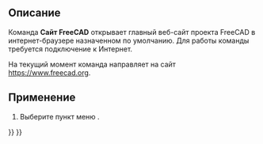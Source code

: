 <languages/>

{{Docnav/ru
|[[Std_OnlineHelp/ru|Команда "Справка"]]
|[[Std_FreeCADDonation/ru|Команда "Поддержать"]]
|[[Std_Help_Menu/ru|Меню "Справка"]]
|IconL=Std_OnlineHelp.svg
|IconR=Std_FreeCADDonation.svg
|IconC=Freecad.svg
}}

{{GuiCommand/ru
|Name/ru=Сайт FreeCAD
|Name=Std_FreeCADWebsite
|MenuLocation=Помощь → Сайт FreeCAD
|Workbenches=Все
|SeeAlso=[[Std_FreeCADUserHub/ru|Пользовательская документация]], [[Std_FreeCADPowerUserHub/ru|Документация по созданию скриптов на Python]], [[Std_FreeCADForum/ru|Форум FreeCAD]], [[Std_FreeCADFAQ/ru|FreeCAD Часто Задаваемые  Вопросы]]
}}

<span id="Description"></span>
==Описание==

Команда '''Сайт FreeCAD''' открывает главный веб-сайт проекта FreeCAD в интернет-браузере назначенном по умолчанию. Для работы команды требуется подключение к Интернет.

На текущий момент команда направляет на сайт [https://www.freecad.org/ https://www.freecad.org].

<span id="Usage"></span>
==Применение==

# Выберите пункт меню {{MenuCommand|Помощь → [[Image:Std_FreeCADWebsite.svg|16px]] Сайт FreeCAD}}.


{{Docnav/ru
|[[Std_OnlineHelp/ru|Команда "Справка"]]
|[[Std_FreeCADDonation/ru|Команда "Поддержать"]]
|[[Std_Help_Menu/ru|Меню "Справка"]]
|IconL=Std_OnlineHelp.svg
|IconR=Std_FreeCADDonation.svg
|IconC=Freecad.svg
}}

{{Std_Base_navi{{#translation:}}}}
{{Userdocnavi{{#translation:}}}}